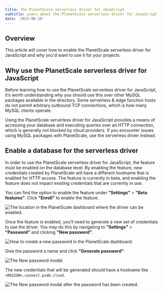 ```yaml
---
title: The PlanetScale serverless driver for JavaScript
subtitle: Learn about the PlanetScale serverless driver for JavaScript.
date: '2022-08-18'
---
```


## Overview

This article will cover how to enable the PlanetScale serverless driver for JavaScript and why you'd want to use it for your projects.

## Why use the PlanetScale serverless driver for JavaScript

Before learning how to use the PlanetScale serverless driver for JavaScript, it’s worth understanding why you should use this over other MySQL packages available in the directory. Some serverless & edge function hosts do not permit arbitrary outbound TCP connections, which is how many MySQL clients operate. 

Using the PlanetScale serverless driver for JavaScript provides a means of accessing your database and executing queries over an HTTP connection, which is generally not blocked by cloud providers. If you encounter issues using MySQL packages with PlanetScale, use the serverless driver instead.

## Enable a database for the serverless driver

In order to use the PlanetScale serverless driver for JavaScript, the feature must be enabled on the database level. By enabling the feature, new credentials created by PlanetScale will have a different hostname that is enabled for HTTP access. The feature is currently in beta, and enabling the feature does not impact existing credentials that are currently in use.

You can find the option to enable the feature under **"Settings"** > **"Beta features"**. Click **"Enroll"** to enable the feature.

![The location in the PlanetScale dashboard where the driver can be enabled.](/docs/img/docs/using-the-planetscale-serverless-driver-for-js/the-location-in-the-planetscale-dashboard-where-the-driver-can-be-enabled.png)

Once the feature is enabled, you’ll need to generate a new set of credentials to use the driver. You may do this by navigating to **"Settings"** > **"Password"** and clicking **"New password"**.

![How to create a new password in the PlanetScale dashboard.](/docs/img/docs/using-the-planetscale-serverless-driver-for-js/how-to-create-a-new-password-in-the-planetscale-dashboard.png)

Give the password a name and click **"Generate password"**. 

![The New password modal.](/docs/img/docs/using-the-planetscale-serverless-driver-for-js/the-new-password-modal.png)

The new credentials that will be generated should have a hostname like `<REGION>.connect.psdb.cloud`. 

![The New password modal after the password has been created.](/docs/img/docs/using-the-planetscale-serverless-driver-for-js/the-new-password-modal-after-the-password-has-been-created.png)

<GetHelp />
